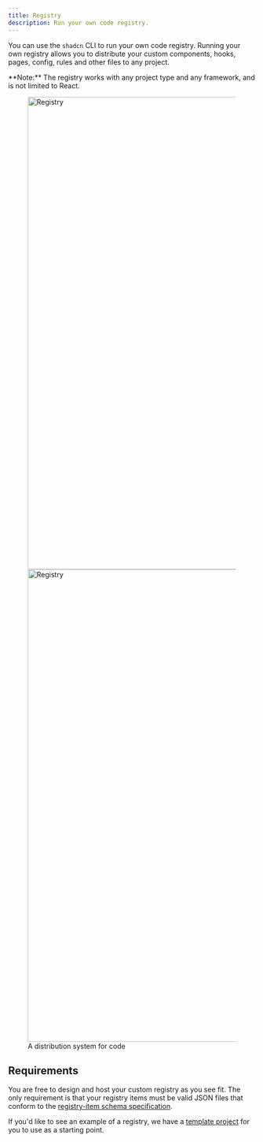 ```yaml
---
title: Registry
description: Run your own code registry.
---
```


You can use the `shadcn` CLI to run your own code registry. Running your own registry allows you to distribute your custom components, hooks, pages, config, rules and other files to any project.

<Callout>
  **Note:** The registry works with any project type and any framework, and is
  not limited to React.
</Callout>

<figure className="flex flex-col gap-4">
  <Image
    src="/images/registry-light.png"
    width="1432"
    height="960"
    alt="Registry"
    className="mt-6 w-full overflow-hidden rounded-lg border dark:hidden"
  />
  <Image
    src="/images/registry-dark.png"
    width="1432"
    height="960"
    alt="Registry"
    className="mt-6 hidden w-full overflow-hidden rounded-lg border shadow-sm dark:block"
  />
  <figcaption className="text-center text-sm text-gray-500">
    A distribution system for code
  </figcaption>
</figure>

## Requirements

You are free to design and host your custom registry as you see fit. The only requirement is that your registry items must be valid JSON files that conform to the [registry-item schema specification](/docs/registry/registry-item-json).

If you'd like to see an example of a registry, we have a [template project](https://github.com/shadcn-ui/registry-template) for you to use as a starting point.